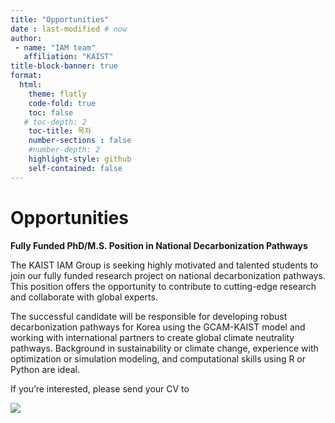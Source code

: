 ```yaml
---
title: "Opportunities"
date : last-modified # now
author: 
 - name: "IAM team"
   affiliation: "KAIST"
title-block-banner: true
format: 
  html:
    theme: flatly
    code-fold: true
    toc: false
   # toc-depth: 2
    toc-title: 목차
    number-sections : false
    #number-depth: 2
    highlight-style: github
    self-contained: false
---
```


# **Opportunities**

**Fully Funded PhD/M.S. Position in National Decarbonization Pathways**

The KAIST IAM Group is seeking highly motivated and talented students to join our fully funded research project on national decarbonization pathways. This position offers the opportunity to contribute to cutting-edge research and collaborate with global experts.

The successful candidate will be responsible for developing robust decarbonization pathways for Korea using the GCAM-KAIST model and working with international partners to create global climate neutrality pathways. Background in sustainability or climate change, experience with optimization or simulation modeling, and computational skills using R or Python are ideal.

If you're interested, please send your CV to

![](email.png){fig-align="center"}
